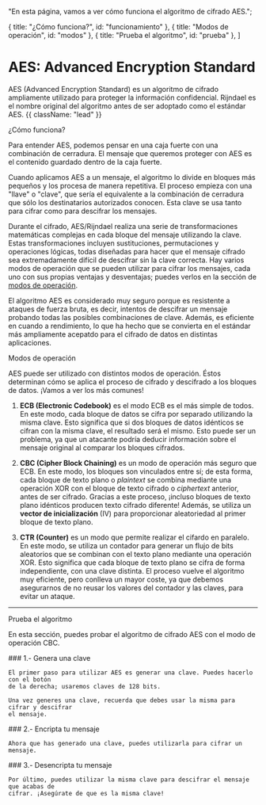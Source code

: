 
  "En esta página, vamos a ver cómo funciona el algoritmo de cifrado AES.";

  { title: "¿Cómo funciona?", id: "funcionamiento" },
  { title: "Modos de operación", id: "modos" },
  { title: "Prueba el algoritmo", id: "prueba" },
]

# AES: Advanced Encryption Standard
AES (Advanced Encryption Standard) es un algoritmo de cifrado ampliamente utilizado para
proteger la información confidencial. Rijndael es el nombre original del algoritmo antes
de ser adoptado como el estándar AES. {{ className: "lead" }}

<Heading level={2} id="funcionamiento">
  ¿Cómo funciona?
</Heading>

Para entender AES, podemos pensar en una caja fuerte con una combinación de cerradura. El
mensaje que queremos proteger con AES es el contenido guardado dentro de la caja fuerte.

Cuando aplicamos AES a un mensaje, el algoritmo lo divide en bloques más pequeños y los
procesa de manera repetitiva. El proceso empieza con una "llave" o "clave", que sería el
equivalente a la combinación de cerradura que sólo los destinatarios autorizados conocen.
Esta clave se usa tanto para cifrar como para descifrar los mensajes.

Durante el cifrado, AES/Rijndael realiza una serie de transformaciones matemáticas
complejas en cada bloque del mensaje utilizando la clave. Estas transformaciones incluyen
sustituciones, permutaciones y operaciones lógicas, todas diseñadas para hacer que el
mensaje cifrado sea extremadamente difícil de descifrar sin la clave correcta. Hay varios
modos de operación que se pueden utilizar para cifrar los mensajes, cada uno con sus
propias ventajas y desventajas; puedes verlos en la sección de <a href="#modos">modos de operación</a>.

El algoritmo AES es considerado muy seguro porque es resistente a ataques de fuerza bruta,
es decir, intentos de descifrar un mensaje probando todas las posibles combinaciones de
clave. Además, es eficiente en cuando a rendimiento, lo que ha hecho que se convierta en
el estándar más ampliamente acepatdo para el cifrado de datos en distintas aplicaciones.

<Heading level={2} id="modos">
  Modos de operación
</Heading>

AES puede ser utilizado con distintos modos de operación. Éstos determinan cómo se aplica
el proceso de cifrado y descifrado a los bloques de datos. ¡Vamos a ver los más comunes!

1. **ECB (Electronic Codebook)** es el modo ECB es el más simple de todos. En este modo,
cada bloque de datos se cifra por separado utilizando la misma clave. Esto significa que
si dos bloques de datos idénticos se cifran con la misma clave, el resultado será el
mismo. Esto puede ser un problema, ya que un atacante podría deducir información sobre el
mensaje original al comparar los bloques cifrados.

2. **CBC (Cipher Block Chaining)** es un modo de operación más seguro que ECB. En este
modo, los bloques son vinculados entre sí; de esta forma, cada bloque de texto plano o
_plaintext_ se combina mediante una operación XOR con el bloque de texto cifrado o
_ciphertext_ anterior, antes de ser cifrado. Gracias a este proceso, ¡incluso bloques de
texto plano idénticos producen texto cifrado diferente! Además, se utiliza un **vector de
inicialización** (IV) para proporcionar aleatoriedad al primer bloque de texto plano.

3. **CTR (Counter)** es un modo que permite realizar el cifardo en paralelo. En este modo,
se utiliza un contador para generar un flujo de bits aleatorios que se combinan con el
texto plano mediante una operación XOR. Esto significa que cada bloque de texto plano se
cifra de forma independiente, con una clave distinta. El proceso vuelve el algoritmo muy
eficiente, pero conlleva un mayor coste, ya que debemos asegurarnos de no reusar los
valores del contador y las claves, para evitar un ataque.

---

<Heading level={2} id="prueba">
  Prueba el algoritmo
</Heading>

En esta sección, puedes probar el algoritmo de cifrado AES con el modo de operación CBC.

<Row className="mb-16">
  <Col>
    ### 1.- Genera una clave

    El primer paso para utilizar AES es generar una clave. Puedes hacerlo con el botón
    de la derecha; usaremos claves de 128 bits.

    Una vez generes una clave, recuerda que debes usar la misma para cifrar y descifrar
    el mensaje.
  </Col>
  <Col>
    <GenKey />
  </Col>
</Row>

<Row className="mb-16">
  <Col>
    ### 2.- Encripta tu mensaje

    Ahora que has generado una clave, puedes utilizarla para cifrar un mensaje.
  </Col>
  <Col>
    <AESEncrypt />
  </Col>
</Row>

<Row>
  <Col>
    ### 3.- Desencripta tu mensaje

    Por último, puedes utilizar la misma clave para descifrar el mensaje que acabas de
    cifrar. ¡Asegúrate de que es la misma clave!
  </Col>
  <Col>
    <AESDecrypt />
  </Col>
</Row>

<Test />
